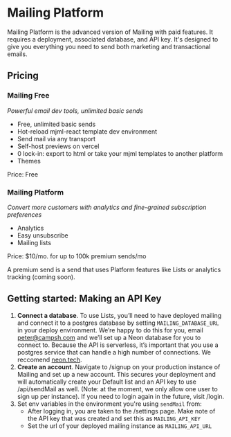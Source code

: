 
# Mailing Platform

Mailing Platform is the advanced version of Mailing with paid features. It requires a deployment, associated database, and API key. It's designed to give you everything you need to send both marketing and transactional emails.

## Pricing

### Mailing Free

_Powerful email dev tools, unlimited basic sends_

- Free, unlimited basic sends
- Hot-reload mjml-react template dev environment
- Send mail via any transport
- Self-host previews on vercel
- 0 lock-in: export to html or take your mjml templates to another platform
- Themes

Price: Free

### Mailing Platform

_Convert more customers with analytics and fine-grained subscription preferences_

- Analytics
- Easy unsubscribe
- Mailing lists

Price: $10/mo. for up to 100k premium sends/mo

A premium send is a send that uses Platform features like <Link href="/docs/lists">Lists</Link> or analytics tracking (coming soon).

## Getting started: Making an API Key

1. **Connect a database**. To use Lists, you’ll need to have deployed mailing and connect it to a postgres database by setting `MAILING_DATABASE_URL` in your deploy environment. We’re happy to do this for you, email peter@campsh.com and we’ll set up a Neon database for you to connect to. Because the API is serverless, it’s important that you use a postgres service that can handle a high number of connections. We reccomend [neon.tech](https://neon.tech).
2. **Create an account**. Navigate to /signup on your production instance of Mailing and set up a new account. This secures your deployment and will automatically create your Default list and an API key to use /api/sendMail as well. (Note: at the moment, we only allow one user to sign up per instance). If you need to login again in the future, visit /login.
3. Set env variables in the environment you're using `sendMail` from:
   - After logging in, you are taken to the /settings page. Make note of the API key that was created and set this as `MAILING_API_KEY`
   - Set the url of your deployed mailing instance as `MAILING_API_URL`
